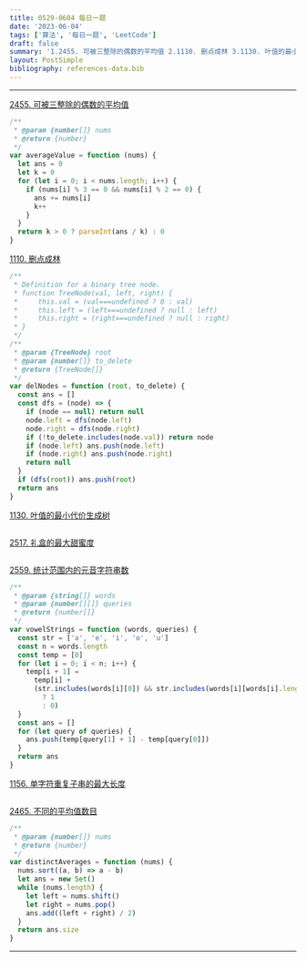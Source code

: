 ```yaml
---
title: 0529-0604 每日一题
date: '2023-06-04'
tags: ['算法', '每日一题', 'LeetCode']
draft: false
summary: '1.2455. 可被三整除的偶数的平均值 2.1110. 删点成林 3.1130. 叶值的最小代价生成树 4.2517. 礼盒的最大甜蜜度 5.2559. 统计范围内的元音字符串数 6.1156. 单字符重复子串的最大长度 7.2465. 不同的平均值数目'
layout: PostSimple
bibliography: references-data.bib
---
```


---

[2455. 可被三整除的偶数的平均值](https://leetcode.cn/problems/average-value-of-even-numbers-that-are-divisible-by-three/)

```js
/**
 * @param {number[]} nums
 * @return {number}
 */
var averageValue = function (nums) {
  let ans = 0
  let k = 0
  for (let i = 0; i < nums.length; i++) {
    if (nums[i] % 3 == 0 && nums[i] % 2 == 0) {
      ans += nums[i]
      k++
    }
  }
  return k > 0 ? parseInt(ans / k) : 0
}
```

[1110. 删点成林](https://leetcode.cn/problems/delete-nodes-and-return-forest/)

```js
/**
 * Definition for a binary tree node.
 * function TreeNode(val, left, right) {
 *     this.val = (val===undefined ? 0 : val)
 *     this.left = (left===undefined ? null : left)
 *     this.right = (right===undefined ? null : right)
 * }
 */
/**
 * @param {TreeNode} root
 * @param {number[]} to_delete
 * @return {TreeNode[]}
 */
var delNodes = function (root, to_delete) {
  const ans = []
  const dfs = (node) => {
    if (node == null) return null
    node.left = dfs(node.left)
    node.right = dfs(node.right)
    if (!to_delete.includes(node.val)) return node
    if (node.left) ans.push(node.left)
    if (node.right) ans.push(node.right)
    return null
  }
  if (dfs(root)) ans.push(root)
  return ans
}
```

[1130. 叶值的最小代价生成树](https://leetcode.cn/problems/minimum-cost-tree-from-leaf-values/)

```js

```

[2517. 礼盒的最大甜蜜度](https://leetcode.cn/problems/maximum-tastiness-of-candy-basket/)

```js

```

[2559. 统计范围内的元音字符串数](https://leetcode.cn/problems/count-vowel-strings-in-ranges/)

```js
/**
 * @param {string[]} words
 * @param {number[][]} queries
 * @return {number[]}
 */
var vowelStrings = function (words, queries) {
  const str = ['a', 'e', 'i', 'o', 'u']
  const n = words.length
  const temp = [0]
  for (let i = 0; i < n; i++) {
    temp[i + 1] =
      temp[i] +
      (str.includes(words[i][0]) && str.includes(words[i][words[i].length - 1])
        ? 1
        : 0)
  }
  const ans = []
  for (let query of queries) {
    ans.push(temp[query[1] + 1] - temp[query[0]])
  }
  return ans
}
```

[1156. 单字符重复子串的最大长度](https://leetcode.cn/problems/swap-for-longest-repeated-character-substring/)

```js

```

[2465. 不同的平均值数目](https://leetcode.cn/problems/number-of-distinct-averages/)

```js
/**
 * @param {number[]} nums
 * @return {number}
 */
var distinctAverages = function (nums) {
  nums.sort((a, b) => a - b)
  let ans = new Set()
  while (nums.length) {
    let left = nums.shift()
    let right = nums.pop()
    ans.add((left + right) / 2)
  }
  return ans.size
}
```

---
